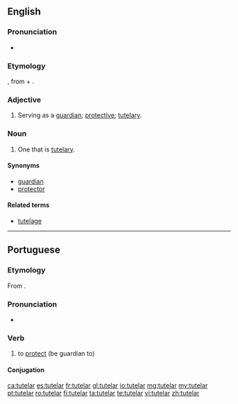 ==English==

===Pronunciation===
* {{IPA|/tjuːdələr/|tuːdələr/}}

===Etymology===
{{etyl|la|en}} {{term|tutelaris|lang=la}}, from {{term|tutela}} + {{term|-aris}}.

===Adjective===
{{en-adj}}

# Serving as a [[guardian]]; [[protective]]; [[tutelary]].

===Noun===
{{en-noun}}

# One that is [[tutelary]].

====Synonyms====
* [[guardian]]
* [[protector]]

====Related terms====
* [[tutelage]]
----

==Portuguese==

===Etymology=== 
From {{etyl|la|pt}} {{term|tutelaris|lang=la}}.

===Pronunciation===
* {{a|PT}} {{IPA|/tutɨˈlaɾ/|lang=pt}}

===Verb===
{{pt-verb|tutel|ar}}

# to [[protect]] (be guardian to)

====Conjugation====
{{pt-conj|tutel|ar}}

[[ca:tutelar]]
[[es:tutelar]]
[[fr:tutelar]]
[[gl:tutelar]]
[[io:tutelar]]
[[mg:tutelar]]
[[my:tutelar]]
[[pt:tutelar]]
[[ro:tutelar]]
[[fi:tutelar]]
[[ta:tutelar]]
[[te:tutelar]]
[[vi:tutelar]]
[[zh:tutelar]]